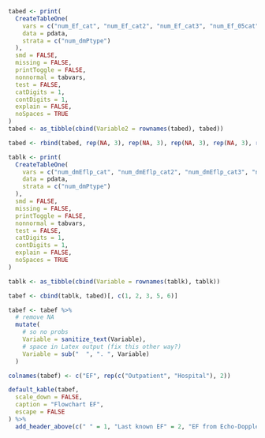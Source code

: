 ```r

tabed <- print(
  CreateTableOne(
    vars = c("num_Ef_cat", "num_Ef_cat2", "num_Ef_cat3", "num_Ef_05cat"),
    data = pdata,
    strata = c("num_dmPtype")
  ),
  smd = FALSE,
  missing = FALSE,
  printToggle = FALSE,
  nonnormal = tabvars,
  test = FALSE,
  catDigits = 1,
  contDigits = 1,
  explain = FALSE,
  noSpaces = TRUE
)
tabed <- as_tibble(cbind(Variable2 = rownames(tabed), tabed))

tabed <- rbind(tabed, rep(NA, 3), rep(NA, 3), rep(NA, 3), rep(NA, 3), rep(NA, 3))

tablk <- print(
  CreateTableOne(
    vars = c("num_dmEflp_cat", "num_dmEflp_cat2", "num_dmEflp_cat3", "num_dmEflp_05cat", "num_dmEflm"),
    data = pdata,
    strata = c("num_dmPtype")
  ),
  smd = FALSE,
  missing = FALSE,
  printToggle = FALSE,
  nonnormal = tabvars,
  test = FALSE,
  catDigits = 1,
  contDigits = 1,
  explain = FALSE,
  noSpaces = TRUE
)

tablk <- as_tibble(cbind(Variable = rownames(tablk), tablk))

tabef <- cbind(tablk, tabed)[, c(1, 2, 3, 5, 6)]

tabef <- tabef %>%
  # remove NA
  mutate(
    # so no probs
    Variable = sanitize_text(Variable),
    # space in Latex output (fix this other way?)
    Variable = sub("  ", ". ", Variable)
  )

colnames(tabef) <- c("EF", rep(c("Outpatient", "Hospital"), 2))

default_kable(tabef,
  scale_down = FALSE,
  caption = "Flowchart EF",
  escape = FALSE
) %>%
  add_header_above(c(" " = 1, "Last known EF" = 2, "EF from Echo-Doppler" = 2))
```
